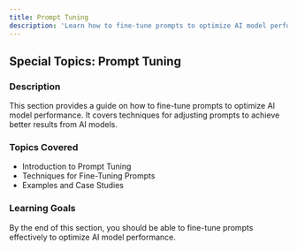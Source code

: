 ```yaml
---
title: Prompt Tuning
description: 'Learn how to fine-tune prompts to optimize AI model performance.'
---
```


## Special Topics: Prompt Tuning

### Description
This section provides a guide on how to fine-tune prompts to optimize AI model performance. It covers techniques for adjusting prompts to achieve better results from AI models.

### Topics Covered
- Introduction to Prompt Tuning
- Techniques for Fine-Tuning Prompts
- Examples and Case Studies

### Learning Goals
By the end of this section, you should be able to fine-tune prompts effectively to optimize AI model performance.
